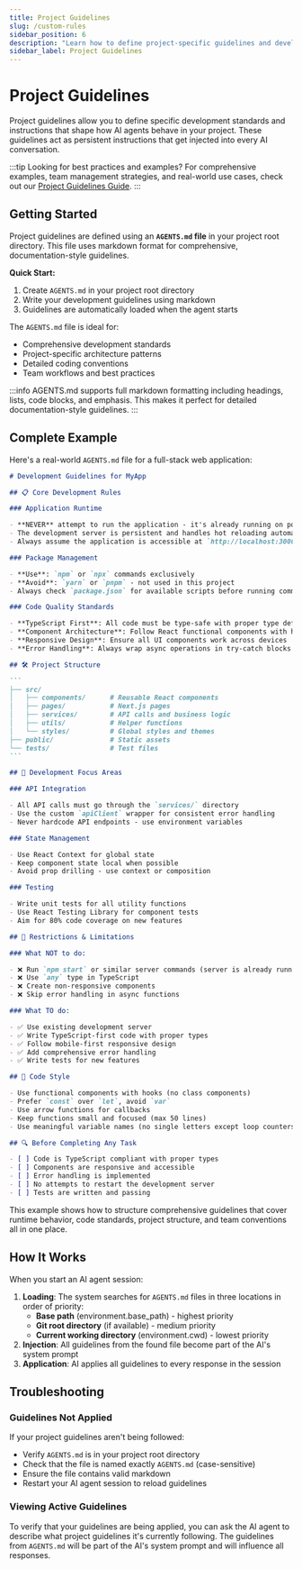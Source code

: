 ```yaml
---
title: Project Guidelines
slug: /custom-rules
sidebar_position: 6
description: "Learn how to define project-specific guidelines and development standards using AGENTS.md"
sidebar_label: Project Guidelines
---
```


# Project Guidelines

Project guidelines allow you to define specific development standards and instructions that shape how AI agents behave in your project. These guidelines act as persistent instructions that get injected into every AI conversation.

:::tip Looking for best practices and examples?
For comprehensive examples, team management strategies, and real-world use cases, check out our [Project Guidelines Guide](/docs/custom-rules-guide).
:::

## Getting Started

Project guidelines are defined using an **`AGENTS.md` file** in your project root directory. This file uses markdown format for comprehensive, documentation-style guidelines.

**Quick Start:**

1. Create `AGENTS.md` in your project root directory
2. Write your development guidelines using markdown
3. Guidelines are automatically loaded when the agent starts

The `AGENTS.md` file is ideal for:

- Comprehensive development standards
- Project-specific architecture patterns
- Detailed coding conventions
- Team workflows and best practices

:::info
AGENTS.md supports full markdown formatting including headings, lists, code blocks, and emphasis. This makes it perfect for detailed documentation-style guidelines.
:::

## Complete Example

Here's a real-world `AGENTS.md` file for a full-stack web application:

````markdown
# Development Guidelines for MyApp

## 📋 Core Development Rules

### Application Runtime

- **NEVER** attempt to run the application - it's already running on port 3000 in watch mode
- The development server is persistent and handles hot reloading automatically
- Always assume the application is accessible at `http://localhost:3000`

### Package Management

- **Use**: `npm` or `npx` commands exclusively
- **Avoid**: `yarn` or `pnpm` - not used in this project
- Always check `package.json` for available scripts before running commands

### Code Quality Standards

- **TypeScript First**: All code must be type-safe with proper type definitions
- **Component Architecture**: Follow React functional components with hooks
- **Responsive Design**: Ensure all UI components work across devices
- **Error Handling**: Always wrap async operations in try-catch blocks

## 🛠️ Project Structure

```
├── src/
│   ├── components/      # Reusable React components
│   ├── pages/           # Next.js pages
│   ├── services/        # API calls and business logic
│   ├── utils/           # Helper functions
│   └── styles/          # Global styles and themes
├── public/              # Static assets
└── tests/               # Test files
```

## 🎯 Development Focus Areas

### API Integration

- All API calls must go through the `services/` directory
- Use the custom `apiClient` wrapper for consistent error handling
- Never hardcode API endpoints - use environment variables

### State Management

- Use React Context for global state
- Keep component state local when possible
- Avoid prop drilling - use context or composition

### Testing

- Write unit tests for all utility functions
- Use React Testing Library for component tests
- Aim for 80% code coverage on new features

## 🚫 Restrictions & Limitations

### What NOT to do:

- ❌ Run `npm start` or similar server commands (server is already running)
- ❌ Use `any` type in TypeScript
- ❌ Create non-responsive components
- ❌ Skip error handling in async functions

### What TO do:

- ✅ Use existing development server
- ✅ Write TypeScript-first code with proper types
- ✅ Follow mobile-first responsive design
- ✅ Add comprehensive error handling
- ✅ Write tests for new features

## 📝 Code Style

- Use functional components with hooks (no class components)
- Prefer `const` over `let`, avoid `var`
- Use arrow functions for callbacks
- Keep functions small and focused (max 50 lines)
- Use meaningful variable names (no single letters except loop counters)

## 🔍 Before Completing Any Task

- [ ] Code is TypeScript compliant with proper types
- [ ] Components are responsive and accessible
- [ ] Error handling is implemented
- [ ] No attempts to restart the development server
- [ ] Tests are written and passing
````

This example shows how to structure comprehensive guidelines that cover runtime behavior, code standards, project structure, and team conventions all in one place.

## How It Works

When you start an AI agent session:

1. **Loading**: The system searches for `AGENTS.md` files in three locations in order of priority:
   - **Base path** (environment.base_path) - highest priority
   - **Git root directory** (if available) - medium priority
   - **Current working directory** (environment.cwd) - lowest priority
2. **Injection**: All guidelines from the found file become part of the AI's system prompt
3. **Application**: AI applies all guidelines to every response in the session

## Troubleshooting

### Guidelines Not Applied

If your project guidelines aren't being followed:

- Verify `AGENTS.md` is in your project root directory
- Check that the file is named exactly `AGENTS.md` (case-sensitive)
- Ensure the file contains valid markdown
- Restart your AI agent session to reload guidelines

### Viewing Active Guidelines

To verify that your guidelines are being applied, you can ask the AI agent to describe what project guidelines it's currently following. The guidelines from `AGENTS.md` will be part of the AI's system prompt and will influence all responses.

